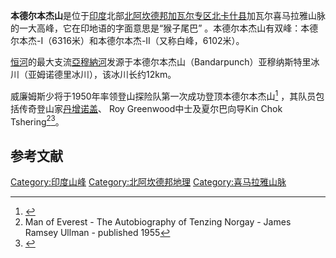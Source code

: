 {{Infobox mountain
| name = Bandarpunch
| photo = <!-- 檔案不存在 Bandarpunch.jpg ，可從英文維基百科取得 -->
| photo_caption = 
| elevation_m   = 6316
| elevation_ref = 
| prominence_m  =
| prominence_ref=
| location = [[Uttarakhand|Uttarakhand]], [[India|India]]
| range = Garhwal [[Himalayas|Himalayas]]
| map = India |relief=1
| map_caption = Location in northern India
| map_size = 250
| label_position = right
| lat_d = 30 | lat_m = 59 | lat_s = 57 | lat_NS = N
| long_d= 78 | long_m= 32 | long_s= 30 | long_EW= E
| coordinates_ref =
| type =
| first_ascent =
| easiest_route =
}}
'''本德尔本杰山'''是位于[[印度|印度]]北部[[北阿坎德邦|北阿坎德邦]][[加瓦尔专区|加瓦尔专区]][[北卡什县|北卡什县]]加瓦尔喜马拉雅山脉的一大高峰，它在印地语的字面意思是“猴子尾巴” 。本德尔本杰山有双峰：本德尔本杰-I（6316米）和本德尔本杰-II（又称白峰，6102米）。

[[恒河|恒河]]的最大支流[[亞穆納河|亞穆納河]]发源于本德尔本杰山（Bandarpunch）亚穆纳斯特里冰川（亚姆诺德里冰川），该冰川长约12km。

威廉姆斯少将于1950年率领登山探险队第一次成功登顶本德尔本杰山<ref>{{cite web |url=http://mod.nic.in/samachar/nov1-03/html/ch5.htm |title=存档副本 |accessdate=2009-10-18 |deadurl=yes |archiveurl=https://web.archive.org/web/20090417024645/http://mod.nic.in/samachar/nov1-03/html/ch5.htm |archivedate=2009-04-17 }}</ref> ，其队员包括传奇登山家[[丹增诺盖|丹增诺盖]]、 Roy Greenwood中士及夏尔巴向导Kin Chok Tshering<ref>Man of Everest - The Autobiography of Tenzing Norgay - James Ramsey Ullman - published 1955</ref><ref>{{cite book| author=Ralph Izzard| year=2007| title=An Innocent On Everest| publisher=Harrison Press| isbn=978-1-4067-1491-3}}</ref>。

==参考文献==
{{reflist}}

[[Category:印度山峰|Category:印度山峰]]
[[Category:北阿坎德邦地理|Category:北阿坎德邦地理]]
[[Category:喜马拉雅山脉|Category:喜马拉雅山脉]]